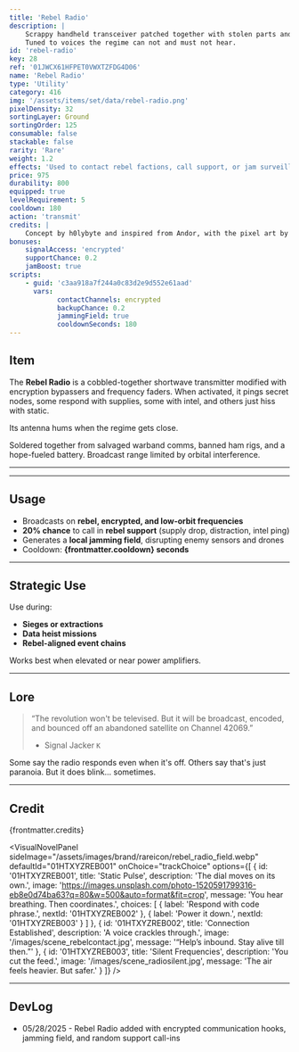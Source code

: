 ```yaml
---
title: 'Rebel Radio'
description: |
    Scrappy handheld transceiver patched together with stolen parts and righteous fury.
    Tuned to voices the regime can not and must not hear.
id: 'rebel-radio'
key: 28
ref: '01JWCX61HFPET0VWXTZFDG4D06'
name: 'Rebel Radio'
type: 'Utility'
category: 416
img: '/assets/items/set/data/rebel-radio.png'
pixelDensity: 32
sortingLayer: Ground
sortingOrder: 125
consumable: false
stackable: false
rarity: 'Rare'
weight: 1.2
effects: 'Used to contact rebel factions, call support, or jam surveillance signals.'
price: 975
durability: 800
equipped: true
levelRequirement: 5
cooldown: 180
action: 'transmit'
credits: |
    Concept by h0lybyte and inspired from Andor, with the pixel art by KBVE Pixel Workshop.
bonuses:
    signalAccess: 'encrypted'
    supportChance: 0.2
    jamBoost: true
scripts:
    - guid: 'c3aa918a7f244a0c83d2e9d552e61aad'
      vars:
            contactChannels: encrypted
            backupChance: 0.2
            jammingField: true
            cooldownSeconds: 180
---
```



## Item

The **Rebel Radio** is a cobbled-together shortwave transmitter modified with encryption bypassers and frequency faders.
When activated, it pings secret nodes, some respond with supplies, some with intel, and others just hiss with static.

Its antenna hums when the regime gets close.

Soldered together from salvaged warband comms, banned ham rigs, and a hope-fueled battery.
Broadcast range limited by orbital interference. 

---

<ItemDBPanel data={frontmatter} />

---

## Usage

- Broadcasts on **rebel, encrypted, and low-orbit frequencies**  
- **20% chance** to call in **rebel support** (supply drop, distraction, intel ping)  
- Generates a **local jamming field**, disrupting enemy sensors and drones  
- Cooldown: **{frontmatter.cooldown} seconds**

---

## Strategic Use

Use during:
- **Sieges or extractions**  
- **Data heist missions**  
- **Rebel-aligned event chains**

Works best when elevated or near power amplifiers.

---

## Lore

> “The revolution won't be televised. But it will be broadcast, encoded, and bounced off an abandoned satellite on Channel 42069.”  
> - Signal Jacker `K`

Some say the radio responds even when it's off.
Others say that's just paranoia. 
But it does blink... sometimes.

---

## Credit

{frontmatter.credits}

<VisualNovelPanel
  sideImage="/assets/images/brand/rareicon/rebel_radio_field.webp"
  defaultId="01HTXYZREB001"
  onChoice="trackChoice"
  options={[
    {
      id: '01HTXYZREB001',
      title: 'Static Pulse',
      description: 'The dial moves on its own.',
      image: 'https://images.unsplash.com/photo-1520591799316-eb8e0d74ba63?q=80&w=500&auto=format&fit=crop',
      message: 'You hear breathing. Then coordinates.',
      choices: [
        { label: 'Respond with code phrase.', nextId: '01HTXYZREB002' },
        { label: 'Power it down.', nextId: '01HTXYZREB003' }
      ]
    },
    {
      id: '01HTXYZREB002',
      title: 'Connection Established',
      description: 'A voice crackles through.',
      image: '/images/scene_rebelcontact.jpg',
      message: '“Help’s inbound. Stay alive till then.”'
    },
    {
      id: '01HTXYZREB003',
      title: 'Silent Frequencies',
      description: 'You cut the feed.',
      image: '/images/scene_radiosilent.jpg',
      message: 'The air feels heavier. But safer.'
    }
  ]}
/>

---

## DevLog

- 05/28/2025 - Rebel Radio added with encrypted communication hooks, jamming field, and random support call-ins
